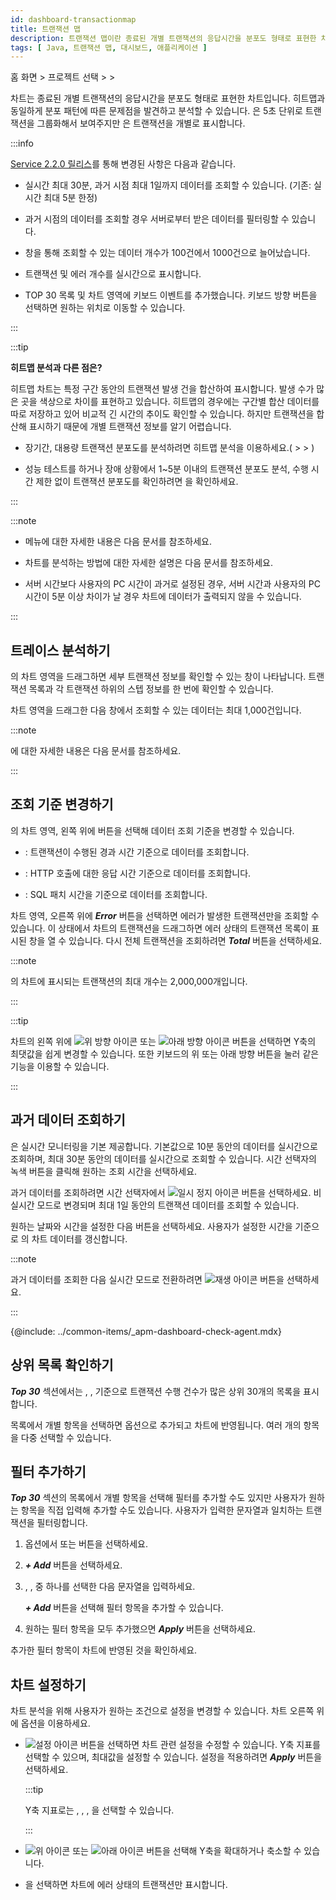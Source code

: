 ```yaml
---
id: dashboard-transactionmap
title: 트랜잭션 맵
description: 트랜잭션 맵이란 종료된 개별 트랜잭션의 응답시간을 분포도 형태로 표현한 차트입니다.
tags: [ Java, 트랜잭션 맵, 대시보드, 애플리케이션 ]
---
```


<!-- {@include: ../common-items/_dashboard-transactionmap.mdx}-->

홈 화면 &gt; 프로젝트 선택 &gt; <Cmdname sid="dashboard" className="uitext" /> &gt; <Cmdname sid="transaction_map" className="uitext" />

<Cmdname sid="transaction_map" className="uitext" /> 차트는 종료된 개별 트랜잭션의 응답시간을 분포도 형태로 표현한 차트입니다. 히트맵과 동일하게 분포 패턴에 따른 문제점을 발견하고 분석할 수 있습니다. <Cmdname sid="hitmap" className="uitext" />은 5초 단위로 트랜잭션을 그룹화해서 보여주지만 <Cmdname sid="transaction_map" className="uitext" />은 트랜잭션을 개별로 표시합니다.

<ImgLang img='dashboard-transaction-map.png' desc='트랜잭션 맵' />

:::info

[Service 2.2.0 릴리스](../release-notes/service/service-2.2.0)를 통해 변경된 사항은 다음과 같습니다.

- 실시간 최대 30분, 과거 시점 최대 1일까지 데이터를 조회할 수 있습니다. (기존: 실시간 최대 5분 한정)

- 과거 시점의 데이터를 조회할 경우 서버로부터 받은 데이터를 필터링할 수 있습니다.

- <Cmdname sid="TTL06209" className="uitext" /> 창을 통해 조회할 수 있는 데이터 개수가 100건에서 1000건으로 늘어났습니다.

- 트랜잭션 및 에러 개수를 실시간으로 표시합니다.

- <span class="uitext">TOP 30</span> 목록 및 차트 영역에 키보드 이벤트를 추가했습니다. 키보드 방향 버튼을 선택하면 원하는 위치로 이동할 수 있습니다.

:::

:::tip 

**히트맵 분석과 다른 점은?**

히트맵 차트는 특정 구간 동안의 트랜잭션 발생 건을 합산하여 표시합니다. 발생 수가 많은 곳을 색상으로 차이를 표현하고 있습니다. 히트맵의 경우에는 구간별 합산 데이터를 따로 저장하고 있어 비교적 긴 시간의 추이도 확인할 수 있습니다. 하지만 트랜잭션을 합산해 표시하기 때문에 개별 트랜잭션 정보를 알기 어렵습니다.

* 장기간, 대용량 트랜잭션 분포도를 분석하려면 히트맵 분석을 이용하세요.(<Cmdname sid="project_menu" className="uitext" /> &gt; <Cmdname sid="analysis" className="uitext" /> &gt; <Cmdname sid="hitmap" className="uitext" />)

* 성능 테스트를 하거나 장애 상황에서 1\~5분 이내의 트랜잭션 분포도 분석, 수행 시간 제한 없이 트랜잭션 분포도를 확인하려면 <Cmdname sid="transaction_map" className="uitext" />을 확인하세요.

:::

:::note

* <Cmdname sid="hitmap" className="uitext" /> 메뉴에 대한 자세한 내용은 <Link to="trs-view">다음 문서</Link>를 참조하세요. 

* <Cmdname sid="hitmap_transaction" className="uitext" /> 차트를 분석하는 방법에 대한 자세한 설명은 <Link to="../best-practice-guides/about-apm-hitmap-class">다음 문서</Link>를 참조하세요.

* 서버 시간보다 사용자의 PC 시간이 과거로 설정된 경우, 서버 시간과 사용자의 PC 시간이 5분 이상 차이가 날 경우 차트에 데이터가 출력되지 않을 수 있습니다.

:::

## 트레이스 분석하기

<Cmdname sid="transaction_map" />의 차트 영역을 드래그하면 세부 트랜잭션 정보를 확인할 수 있는 <Cmdname sid="TTL06209" className="uitext" /> 창이 나타납니다. 트랜잭션 목록과 각 트랜잭션 하위의 스텝 정보를 한 번에 확인할 수 있습니다.

<ImgLang img='dashboard-txmap-tx-analysis.png' desc='트레이스 분석' />

차트 영역을 드래그한 다음 <Cmdname sid="TTL06209" className="uitext" /> 창에서 조회할 수 있는 데이터는 최대 1,000건입니다.

:::note

<Cmdname sid="TTL06209" className="uitext" />에 대한 자세한 내용은 <Link to="dashboard-hitmap-trace">다음 문서</Link>를 참조하세요.

:::

## 조회 기준 변경하기

<Cmdname sid="transaction_map" />의 차트 영역, 왼쪽 위에 버튼을 선택해 데이터 조회 기준을 변경할 수 있습니다.

* <Cmdname sid="elapsed" className="uitext" />: 트랜잭션이 수행된 경과 시간 기준으로 데이터를 조회합니다.

* <Cmdname sid="httpcTime" className="uitext" />: HTTP 호출에 대한 응답 시간 기준으로 데이터를 조회합니다.

* <Cmdname sid="sqlTime" className="uitext" />: SQL 패치 시간을 기준으로 데이터를 조회합니다.

차트 영역, 오른쪽 위에 ***Error*** 버튼을 선택하면 에러가 발생한 트랜잭션만을 조회할 수 있습니다. 이 상태에서 차트의 트랜잭션을 드래그하면 에러 상태의 트랜잭션 목록이 표시된 <Cmdname sid="TTL06209" className="uitext" /> 창을 열 수 있습니다. 다시 전체 트랜잭션을 조회하려면 ***Total*** 버튼을 선택하세요.

:::note

<Cmdname sid="transaction_map" />의 차트에 표시되는 트랜잭션의 최대 개수는 2,000,000개입니다.

:::

:::tip

차트의 왼쪽 위에 ![위 방향 아이콘](/img/up-arrow.svg) 또는 ![아래 방향 아이콘](/img/down-arrow.svg) 버튼을 선택하면 Y축의 최댓값을 쉽게 변경할 수 있습니다. 또한 키보드의 위 또는 아래 방향 버튼을 눌러 같은 기능을 이용할 수 있습니다.

:::

## 과거 데이터 조회하기

<Cmdname sid="transaction_map" className="uitext" />은 실시간 모니터링을 기본 제공합니다. 기본값으로 10분 동안의 데이터를 실시간으로 조회하며, 최대 30분 동안의 데이터를 실시간으로 조회할 수 있습니다. 시간 선택자의 녹색 버튼을 클릭해 원하는 조회 시간을 선택하세요.

과거 데이터를 조회하려면 시간 선택자에서 ![일시 정지 아이콘](/img/ico-pause.svg) 버튼을 선택하세요. 비실시간 모드로 변경되며 최대 1일 동안의 트랜잭션 데이터를 조회할 수 있습니다.

<ImgLang img='txmap-past-time-selector.png' desc='과거 시간 조회' />

원하는 날짜와 시간을 설정한 다음 <Cmdname sid="apply" className="uitext" /> 버튼을 선택하세요. 사용자가 설정한 시간을 기준으로 <Cmdname sid="transaction_map" className="uitext" />의 차트 데이터를 갱신합니다.

:::note

과거 데이터를 조회한 다음 실시간 모드로 전환하려면 ![재생 아이콘](/img/ico-play-time.svg) 버튼을 선택하세요.

:::

<!-- 에이전트 확인하기-->
{@include: ../common-items/_apm-dashboard-check-agent.mdx}


## 상위 목록 확인하기

***Top 30*** 섹션에서는 <Cmdname sid="TTL06918" className="uitext" />, <Cmdname sid="TTL06101" className="uitext" />, <Cmdname sid="ip" className="uitext" /> 기준으로 트랜잭션 수행 건수가 많은 상위 30개의 목록을 표시합니다. 

<ImgLang img='dashboard-txmap-top30.png' desc='Top 30' />

목록에서 개별 항목을 선택하면 <Cmdname sid="filter" className="uitext" /> 옵션으로 추가되고 <Cmdname sid="transaction_map" className="uitext" /> 차트에 반영됩니다. 여러 개의 항목을 다중 선택할 수 있습니다.

<!-- 키보드 이벤트 활용 내용 추가-->


## 필터 추가하기

***Top 30*** 섹션의 목록에서 개별 항목을 선택해 필터를 추가할 수도 있지만 사용자가 원하는 항목을 직접 입력해 추가할 수도 있습니다. 사용자가 입력한 문자열과 일치하는 트랜잭션을 필터링합니다.

1. <Cmdname sid="filter" className="uitext" /> 옵션에서 <Cmdname sid="add_filter" className="uitext" /> 또는 <LinkImage img="ico-add.svg" className="ico" /> 버튼을 선택하세요.

1. ***+ Add*** 버튼을 선택하세요.

1. <Cmdname sid="TTL06918" className="uitext" />, <Cmdname sid="TTL06101" className="uitext" />, <Cmdname sid="ip" className="uitext" /> 중 하나를 선택한 다음 문자열을 입력하세요.

    <ImgLang img='dashboard-txmap-filter.png' desc='필터 추가' />

    ***+ Add*** 버튼을 선택해 필터 항목을 추가할 수 있습니다.

1. 원하는 필터 항목을 모두 추가했으면 ***Apply*** 버튼을 선택하세요.

추가한 필터 항목이 <Cmdname sid="transaction_map" className="uitext" /> 차트에 반영된 것을 확인하세요.


## 차트 설정하기

차트 분석을 위해 사용자가 원하는 조건으로 설정을 변경할 수 있습니다. <Cmdname sid="transaction_map" className="uitext" /> 차트 오른쪽 위에 옵션을 이용하세요.

<ImgLang img='transaction-map-setting.png' desc='트랜잭션 맵 설정' />

* ![설정 아이콘](/img/ico-setting.svg) 버튼을 선택하면 차트 관련 설정을 수정할 수 있습니다. Y축 지표를 선택할 수 있으며, 최대값을 설정할 수 있습니다. 설정을 적용하려면 ***Apply*** 버튼을 선택하세요.

  :::tip

  Y축 지표로는 <Cmdname sid="TTL06361" className="uitext" />, <Cmdname sid="TTL06364" className="uitext" />, <Cmdname sid="TTL06972" className="uitext" />, <Cmdname sid="TTL06362" className="uitext" />을 선택할 수 있습니다.

  :::

* ![위 아이콘](/img/up-arrow.svg) 또는 ![아래 아이콘](/img/down-arrow.svg) 버튼을 선택해 Y축을 확대하거나 축소할 수 있습니다.

* <Cmdname sid="error_only" className="uitext" />을 선택하면 차트에 에러 상태의 트랜잭션만 표시합니다.
